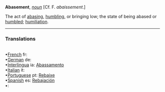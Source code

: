 '''Abasement''', ''[[noun (part of speech)|noun]]'' [Cf. F. ''abaissement''.]

The act of [[abasing]], [[humbling]], or bringing low; the state of being abased or [[humbled]]; [[humiliation]].

 <HR> <P> <H3>Translations</H3><BR>•[[French]] fr: [[]]<BR>•[[German]] de: [[]]<BR>•[[Interlingua]] ia: [[Abassamento]]<BR>•[[Italian]] it: [[]]<BR>•[[Portuguese]] pt: [[Rebaixe]]<BR>•[[Spanish]] es: [[Rebajación]]<BR>•[[]]: [[]]